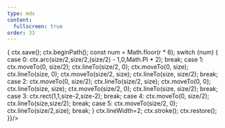 ```yaml
---
type: mdx
content:
  fullscreen: true
order: 33
---
```



<CentreCols>
  <RandomGrid
    rows={4}
    cols={4}
    renderCell={(ctx, size, r, lastRandom) => {
      ctx.save();
      ctx.beginPath();
      const num = Math.floor(r * 6);
      switch (num) {
        case 0:
          ctx.arc(size/2,size/2,(size/2) - 1,0,Math.PI * 2);
          break;
        case 1:
          ctx.moveTo(0, size/2);
          ctx.lineTo(size/2, 0);
          ctx.moveTo(0, size);
          ctx.lineTo(size, 0);
          ctx.moveTo(size/2, size);
          ctx.lineTo(size, size/2);
          break;
        case 2:
          ctx.moveTo(0, size/2);
          ctx.lineTo(size/2, size);
          ctx.moveTo(0, 0);
          ctx.lineTo(size, size);
          ctx.moveTo(size/2, 0);
          ctx.lineTo(size, size/2);
          break;
        case 3:
          ctx.rect(1,1,size-2,size-2);
          break;
        case 4:
          ctx.moveTo(0, size/2);
          ctx.lineTo(size,size/2);
          break;
        case 5:
          ctx.moveTo(size/2, 0);
          ctx.lineTo(size/2,size);
          break;
      }
      ctx.lineWidth=2;
      ctx.stroke();
      ctx.restore();
    }}/>

</CentreCols>
